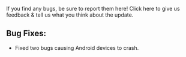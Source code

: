 If you find any bugs, be sure to report them here! Click here to give us feedback & tell us what you think about the update.

## **Bug Fixes:**

-   Fixed two bugs causing Android devices to crash.